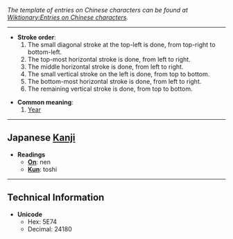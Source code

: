 ''The template of entries on Chinese characters can be found at [[Wiktionary:Entries on Chinese characters]].''

----

*'''Stroke order''':
*# The small diagonal stroke at the top-left is done, from top-right to bottom-left.
*# The top-most horizontal stroke is done, from left to right.
*# The middle horizontal stroke is done, from left to right.
*# The small vertical stroke on the left is done, from top to bottom.
*# The bottom-most horizontal stroke is done, from left to right.
*# The remaining vertical stroke is done, from top to bottom.

*'''Common meaning''':
*#[[Year]]

----

== Japanese [[Kanji]] ==

*'''Readings'''
**'''[[On]]''': nen
**'''[[Kun]]''': toshi

----

==Technical Information==

*'''Unicode'''
**Hex: 5E74
**Decimal: 24180